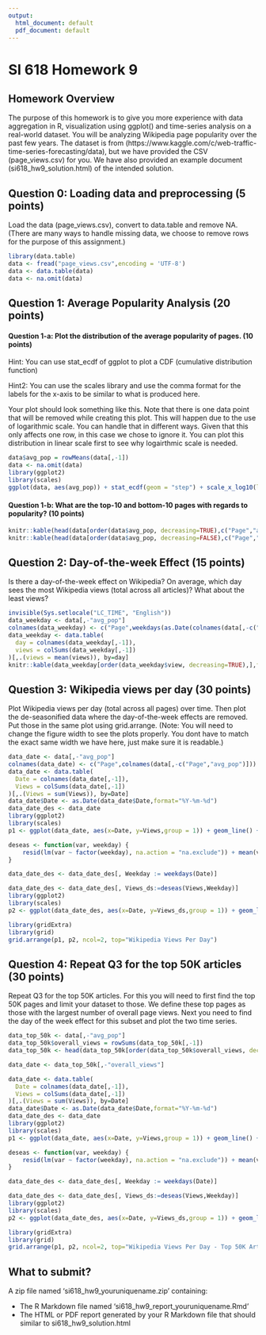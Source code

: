 ```yaml
---
output:
  html_document: default
  pdf_document: default
---
```

SI 618 Homework 9
=====================

## Homework Overview
The purpose of this homework is to give you more experience with data aggregation in R, visualization using ggplot() and time-series analysis on a real-world dataset. You will be analyzing Wikipedia page popularity over the past few years. The dataset is from (https://www.kaggle.com/c/web-traffic-time-series-forecasting/data), but we have provided the CSV (page_views.csv) for you. We have also provided an example document (si618_hw9_solution.html) of the intended solution.

## Question 0: Loading data and preprocessing (5 points)

Load the data (page_views.csv), convert to data.table and remove NA. (There are many ways to handle missing data, we choose to remove rows for the purpose of this assignment.) 
```r
library(data.table)
data <- fread("page_views.csv",encoding = 'UTF-8')
data <- data.table(data)
data <- na.omit(data)
```


## Question 1: Average Popularity Analysis (20 points)

#### Question 1-a: Plot the distribution of the average popularity of pages. (10 points)

Hint: You can use stat_ecdf of ggplot to plot a CDF (cumulative distribution function) 

Hint2: You can use the scales library and use the comma format for the labels for the x-axis to be similar to what is produced here.

Your plot should look something like this. Note that there is one data point that will be removed while creating this plot. This will happen due to the use of logarithmic scale. You can handle that in different ways. Given that this only affects one row, in this case we chose to ignore it. You can plot this distribution in linear scale first to see why logairthmic scale is needed.
```r
data$avg_pop = rowMeans(data[,-1])
data <- na.omit(data)
library(ggplot2)
library(scales)
ggplot(data, aes(avg_pop)) + stat_ecdf(geom = "step") + scale_x_log10(labels = comma) + labs(x ="Average Popularity Across Days", y = "Fraction of Articles (ECDF)") + theme_bw()
```


#### Question 1-b: What are the top-10 and bottom-10 pages with regards to popularity? (10 points)
```r
knitr::kable(head(data[order(data$avg_pop, decreasing=TRUE),c("Page","avg_pop")],10),format = "html", caption = "Top-10 Pages")
knitr::kable(head(data[order(data$avg_pop, decreasing=FALSE),c("Page","avg_pop")],10),format = "html", caption = "Bottom-10 Pages")
```


## Question 2: Day-of-the-week Effect (15 points)

Is there a day-of-the-week effect on Wikipedia? On average, which day sees the most Wikipedia views (total across all articles)? What about the least views?
```r
invisible(Sys.setlocale("LC_TIME", "English"))
data_weekday <- data[,-"avg_pop"]
colnames(data_weekday) <- c("Page",weekdays(as.Date(colnames(data[,-c("Page","avg_pop")]))))
data_weekday <- data.table(
  day = colnames(data_weekday[,-1]),
  views = colSums(data_weekday[,-1])
)[,.(views = mean(views)), by=day]
knitr::kable(data_weekday[order(data_weekday$view, decreasing=TRUE),],format = "html")
```

## Question 3: Wikipedia views per day (30  points)

Plot Wikipedia views per day (total across all pages) over time. Then plot the de-seasonified data where the day-of-the-week effects are removed. Put those in the same plot using grid.arrange. (Note: You will need to change the figure width to see the plots properly. You dont have to match the exact same width we have here, just make sure it is readable.) 

```r
data_date <- data[,-"avg_pop"]
colnames(data_date) <- c("Page",colnames(data[,-c("Page","avg_pop")]))
data_date <- data.table(
  Date = colnames(data_date[,-1]),
  Views = colSums(data_date[,-1])
)[,.(Views = sum(Views)), by=Date]
data_date$Date <- as.Date(data_date$Date,format="%Y-%m-%d")
data_date_des <- data_date
library(ggplot2)
library(scales)
p1 <- ggplot(data_date, aes(x=Date, y=Views,group = 1)) + geom_line() + scale_x_date(labels = date_format("%Y-%m")) + scale_y_continuous(labels=comma) + ggtitle("Original") + theme_bw()

deseas <- function(var, weekday) {
	resid(lm(var ~ factor(weekday), na.action = "na.exclude")) + mean(var,na.rm = TRUE)
}

data_date_des <- data_date_des[, Weekday := weekdays(Date)]

data_date_des <- data_date_des[, Views_ds:=deseas(Views,Weekday)]
library(ggplot2)
library(scales)
p2 <- ggplot(data_date_des, aes(x=Date, y=Views_ds,group = 1)) + geom_line() + scale_y_continuous(labels=comma) + ggtitle("Day-of-Week Effects Removed") + labs(y = "Views") + theme_bw()

library(gridExtra)
library(grid)
grid.arrange(p1, p2, ncol=2, top="Wikipedia Views Per Day")
```

## Question 4: Repeat Q3 for the top 50K articles (30 points)

Repeat Q3 for the top 50K articles. For this you will need to first find the top 50K pages and limit your dataset to those. We define these top pages as those with the largest number of overall page views. Next you need to find the day of the week effect for this subset and plot the two time series.

```r
data_top_50k <- data[,-"avg_pop"]
data_top_50k$overall_views = rowSums(data_top_50k[,-1])
data_top_50k <- head(data_top_50k[order(data_top_50k$overall_views, decreasing=TRUE)],50000)

data_date <- data_top_50k[,-"overall_views"]

data_date <- data.table(
  Date = colnames(data_date[,-1]),
  Views = colSums(data_date[,-1])
)[,.(Views = sum(Views)), by=Date]
data_date$Date <- as.Date(data_date$Date,format="%Y-%m-%d")
data_date_des <- data_date
library(ggplot2)
library(scales)
p1 <- ggplot(data_date, aes(x=Date, y=Views,group = 1)) + geom_line() + scale_x_date(labels = date_format("%Y-%m")) + scale_y_continuous(labels=comma) + ggtitle("Original") + theme_bw()

deseas <- function(var, weekday) {
	resid(lm(var ~ factor(weekday), na.action = "na.exclude")) + mean(var,na.rm = TRUE)
}

data_date_des <- data_date_des[, Weekday := weekdays(Date)]

data_date_des <- data_date_des[, Views_ds:=deseas(Views,Weekday)]
library(ggplot2)
library(scales)
p2 <- ggplot(data_date_des, aes(x=Date, y=Views_ds,group = 1)) + geom_line() + scale_y_continuous(labels=comma) + ggtitle("Day-of-Week Effects Removed") + labs(y = "Views") + theme_bw()

library(gridExtra)
library(grid)
grid.arrange(p1, p2, ncol=2, top="Wikipedia Views Per Day - Top 50K Articles")
```


## What to submit?
A zip file named 'si618_hw9_youruniquename.zip' containing:

* The R Markdown file named 'si618_hw9_report_youruniquename.Rmd'
* The HTML or PDF report generated by your R Markdown file that should similar to si618_hw9_solution.html






